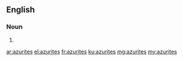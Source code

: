 ==English==

===Noun===
{{head|en}}

# {{plural of|azurite}}

[[ar:azurites]]
[[el:azurites]]
[[fr:azurites]]
[[ku:azurites]]
[[mg:azurites]]
[[my:azurites]]